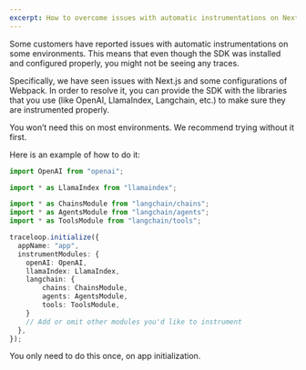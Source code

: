 ```yaml
---
excerpt: How to overcome issues with automatic instrumentations on Next.js and some Webpack environments.
---
```


Some customers have reported issues with automatic instrumentations on some environments. This means that even though the SDK was installed and configured properly, you might not be seeing any traces.

Specifically, we have seen issues with Next.js and some configurations of Webpack. In order to resolve it, you can provide the SDK with the libraries that you use (like OpenAI, LlamaIndex, Langchain, etc.) to make sure they are instrumented properly.

<Callout intent="info">
You won’t need this on most environments. We recommend trying without it first.
</Callout>

Here is an example of how to do it:

```typescript
import OpenAI from "openai";

import * as LlamaIndex from "llamaindex";

import * as ChainsModule from "langchain/chains";
import * as AgentsModule from "langchain/agents";
import * as ToolsModule from "langchain/tools";

traceloop.initialize({
  appName: "app",
  instrumentModules: {
    openAI: OpenAI,
    llamaIndex: LlamaIndex,
    langchain: {
        chains: ChainsModule,
        agents: AgentsModule,
        tools: ToolsModule,
    }
    // Add or omit other modules you'd like to instrument
  },
});
```

You only need to do this once, on app initialization.